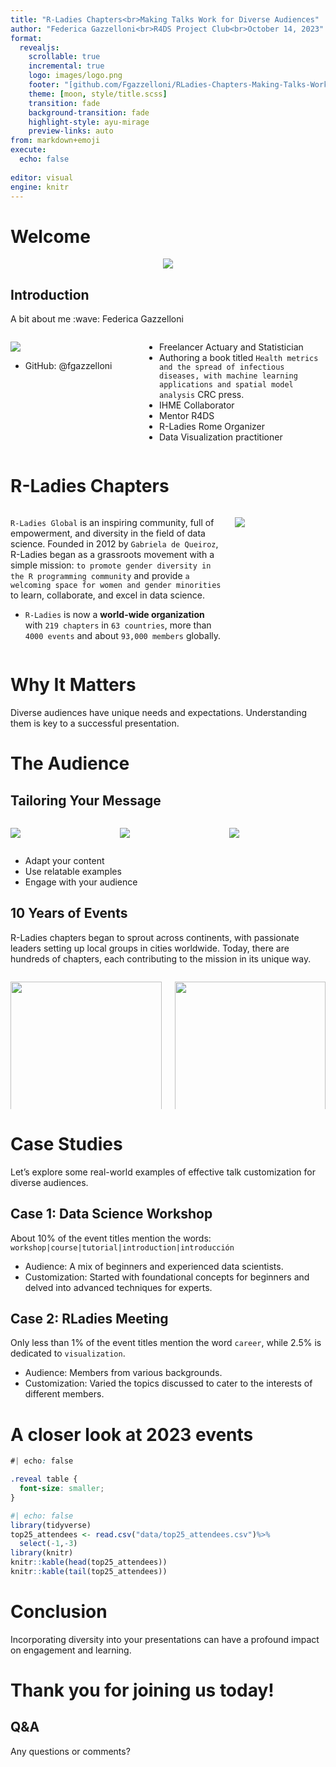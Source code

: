 ```yaml
---
title: "R-Ladies Chapters<br>Making Talks Work for Diverse Audiences"
author: "Federica Gazzelloni<br>R4DS Project Club<br>October 14, 2023"
format:
  revealjs:
    scrollable: true
    incremental: true 
    logo: images/logo.png
    footer: "[github.com/Fgazzelloni/RLadies-Chapters-Making-Talks-Work-for-Diverse-Audiences](https://github.com/Fgazzelloni/RLadies-Chapters-Making-Talks-Work-for-Diverse-Audiences)&nbsp;&nbsp;&nbsp;"
    theme: [moon, style/title.scss]
    transition: fade
    background-transition: fade
    highlight-style: ayu-mirage
    preview-links: auto
from: markdown+emoji
execute:
  echo: false
  
editor: visual
engine: knitr
---
```


# Welcome

<center>![](https://media.giphy.com/media/VtDRXohjexcyCDlL6Z/giphy.gif)</center>

## Introduction{.smaller}

A bit about me :wave: [Federica Gazzelloni]{.fragment}

::: columns
::: {.column width="40%"}
![](images/me-profile.png)

-   GitHub: @fgazzelloni
:::

::: {.column width="60%"}
-   Freelancer Actuary and Statistician
-   Authoring a book titled `Health metrics and the spread of infectious diseases, with machine learning applications and spatial model analysis` CRC press.
-   IHME Collaborator
-   Mentor R4DS 
-   R-Ladies Rome Organizer
-   Data Visualization practitioner
:::
:::

# R-Ladies Chapters {.smaller}

::: columns
::: {.column width="70%"}
`R-Ladies Global` is an inspiring community, full of empowerment, and diversity in the field of data science. Founded in 2012 by `Gabriela de Queiroz`, R-Ladies began as a grassroots movement with a simple mission: `to promote gender diversity in the R programming community` and provide `a welcoming space for women and gender minorities` to learn, collaborate, and excel in data science.

- `R-Ladies` is now a **world-wide organization** with `219 chapters` in `63 countries`, more than `4000 events` and about `93,000 members` globally.
:::

::: {.column width="30%"}
![](https://media.giphy.com/media/gw3S3ggA1UpuKFLG/giphy.gif)
:::
:::

# Why It Matters

Diverse audiences have unique needs and expectations. Understanding them is key to a successful presentation.

# The Audience

## Tailoring Your Message

::: columns
::: {.column width="33%"}
![](https://media.giphy.com/media/fsml1j35kCfdiRTZWW/giphy.gif)
:::

::: {.column width="33%"}
![](https://media.giphy.com/media/dmZ9oFsuGzfcMlOHC8/giphy.gif)
:::

::: {.column width="33%"}
![](https://media.giphy.com/media/dQmAfeAKHuIOQ/giphy.gif)
:::
:::

-   Adapt your content
-   Use relatable examples
-   Engage with your audience

## 10 Years of Events{.smaller}
R-Ladies chapters began to sprout across continents, with passionate leaders setting up local groups in cities worldwide. Today, there are hundreds of chapters, each contributing to the mission in its unique way.

:::: {.columns}

::: {.column width="50%"}
![](images/rladies_chapters_distrib.png){width=100%}

<p style="font-size:20px; "> The highest number of events that occurred between 2019 and 2020 is mostly due to COVID-19 outbreaks around the world. </p>

:::

::: {.column width="50%"}
![](images/top_rladies_chapters.png){width=100%}
:::

::::



# Case Studies

Let's explore some real-world examples of effective talk customization for diverse audiences.

## Case 1: Data Science Workshop

About 10% of the event titles mention the words: `workshop|course|tutorial|introduction|introducción`

-   Audience: A mix of beginners and experienced data scientists.
-   Customization: Started with foundational concepts for beginners and delved into advanced techniques for experts.



## Case 2: RLadies Meeting

Only less than 1% of the event titles mention the word `career`, while 2.5% is dedicated to `visualization`.

-   Audience: Members from various backgrounds.
-   Customization: Varied the topics discussed to cater to the interests of different members.

# A closer look at 2023 events{.hscroll .scrollable .smaller}

```css
#| echo: false

.reveal table {
  font-size: smaller;
}
```

```r
#| echo: false
library(tidyverse)
top25_attendees <- read.csv("data/top25_attendees.csv")%>%
  select(-1,-3)
library(knitr)
knitr::kable(head(top25_attendees))
knitr::kable(tail(top25_attendees))
```




# Conclusion

Incorporating diversity into your presentations can have a profound impact on engagement and learning.

# Thank you for joining us today!

## Q&A

Any questions or comments?
